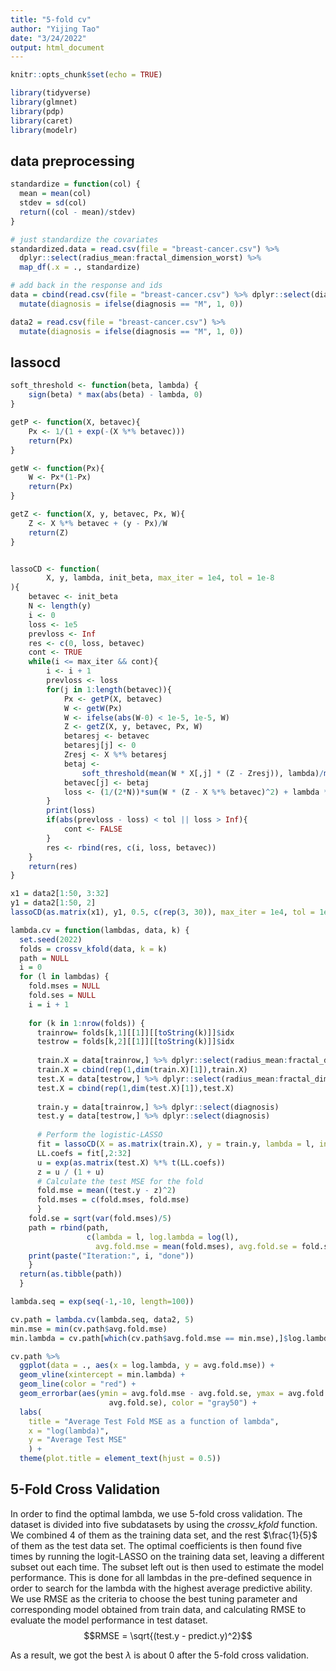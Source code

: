 ```yaml
---
title: "5-fold cv"
author: "Yijing Tao"
date: "3/24/2022"
output: html_document
---
```


```r
knitr::opts_chunk$set(echo = TRUE)

library(tidyverse)
library(glmnet)
library(pdp)
library(caret)
library(modelr)
```

## data preprocessing

```r
standardize = function(col) {
  mean = mean(col)
  stdev = sd(col)
  return((col - mean)/stdev)
}

# just standardize the covariates
standardized.data = read.csv(file = "breast-cancer.csv") %>% 
  dplyr::select(radius_mean:fractal_dimension_worst) %>% 
  map_df(.x = ., standardize)

# add back in the response and ids
data = cbind(read.csv(file = "breast-cancer.csv") %>% dplyr::select(diagnosis), standardized.data) %>% 
  mutate(diagnosis = ifelse(diagnosis == "M", 1, 0))

data2 = read.csv(file = "breast-cancer.csv") %>% 
  mutate(diagnosis = ifelse(diagnosis == "M", 1, 0))
```

## lassocd
```r
soft_threshold <- function(beta, lambda) {
    sign(beta) * max(abs(beta) - lambda, 0)
}

getP <- function(X, betavec){
    Px <- 1/(1 + exp(-(X %*% betavec)))
    return(Px)
}

getW <- function(Px){
    W <- Px*(1-Px)
    return(Px)
}

getZ <- function(X, y, betavec, Px, W){
    Z <- X %*% betavec + (y - Px)/W
    return(Z)
}


lassoCD <- function(
        X, y, lambda, init_beta, max_iter = 1e4, tol = 1e-8
){
    betavec <- init_beta
    N <- length(y)
    i <- 0
    loss <- 1e5
    prevloss <- Inf
    res <- c(0, loss, betavec)
    cont <- TRUE
    while(i <= max_iter && cont){
        i <- i + 1
        prevloss <- loss
        for(j in 1:length(betavec)){
            Px <- getP(X, betavec)
            W <- getW(Px)
            W <- ifelse(abs(W-0) < 1e-5, 1e-5, W)
            Z <- getZ(X, y, betavec, Px, W)
            betaresj <- betavec
            betaresj[j] <- 0
            Zresj <- X %*% betaresj
            betaj <- 
                soft_threshold(mean(W * X[,j] * (Z - Zresj)), lambda)/mean(W * X[,j] * X[,j])
            betavec[j] <- betaj
            loss <- (1/(2*N))*sum(W * (Z - X %*% betavec)^2) + lambda * sum(abs(betavec))
        }
        print(loss)
        if(abs(prevloss - loss) < tol || loss > Inf){
            cont <- FALSE
        }
        res <- rbind(res, c(i, loss, betavec))
    }
    return(res)
}

x1 = data2[1:50, 3:32]
y1 = data2[1:50, 2]
lassoCD(as.matrix(x1), y1, 0.5, c(rep(3, 30)), max_iter = 1e4, tol = 1e-8)
```

```r
lambda.cv = function(lambdas, data, k) {
  set.seed(2022)
  folds = crossv_kfold(data, k = k)
  path = NULL
  i = 0
  for (l in lambdas) {
    fold.mses = NULL
    fold.ses = NULL
    i = i + 1
    
    for (k in 1:nrow(folds)) {
      trainrow= folds[k,1][[1]][[toString(k)]]$idx
      testrow = folds[k,2][[1]][[toString(k)]]$idx
      
      train.X = data[trainrow,] %>% dplyr::select(radius_mean:fractal_dimension_worst)
      train.X = cbind(rep(1,dim(train.X)[1]),train.X)
      test.X = data[testrow,] %>% dplyr::select(radius_mean:fractal_dimension_worst)
      test.X = cbind(rep(1,dim(test.X)[1]),test.X)
      
      train.y = data[trainrow,] %>% dplyr::select(diagnosis)
      test.y = data[testrow,] %>% dplyr::select(diagnosis)
      
      # Perform the logistic-LASSO
      fit = lassoCD(X = as.matrix(train.X), y = train.y, lambda = l, init_beta = c(rep(2, dim(train.X)[2])), max_iter = 1e4, tol = 1e-8)
      LL.coefs = fit[,2:32]
      u = exp(as.matrix(test.X) %*% t(LL.coefs))
      z = u / (1 + u)
      # Calculate the test MSE for the fold
      fold.mse = mean((test.y - z)^2)
      fold.mses = c(fold.mses, fold.mse)
      }
    fold.se = sqrt(var(fold.mses)/5)
    path = rbind(path,
                 c(lambda = l, log.lambda = log(l),
                   avg.fold.mse = mean(fold.mses), avg.fold.se = fold.se))
    print(paste("Iteration:", i, "done"))
    }
  return(as.tibble(path))
  }

lambda.seq = exp(seq(-1,-10, length=100))

cv.path = lambda.cv(lambda.seq, data2, 5)
min.mse = min(cv.path$avg.fold.mse)
min.lambda = cv.path[which(cv.path$avg.fold.mse == min.mse),]$log.lambda

cv.path %>%
  ggplot(data = ., aes(x = log.lambda, y = avg.fold.mse)) +
  geom_vline(xintercept = min.lambda) +
  geom_line(color = "red") +
  geom_errorbar(aes(ymin = avg.fold.mse - avg.fold.se, ymax = avg.fold.mse +
                      avg.fold.se), color = "gray50") +
  labs(
    title = "Average Test Fold MSE as a function of lambda",
    x = "log(lambda)",
    y = "Average Test MSE"
    ) +
  theme(plot.title = element_text(hjust = 0.5))
```

## 5-Fold Cross Validation

In order to find the optimal lambda, we use 5-fold cross validation. The dataset is divided into five subdatasets by using the *crossv_kfold* function. We combined 4 of them as the training data set, and the rest $\frac{1}{5}$ of them as the test data set. The optimal coefficients is then found five times by running the logit-LASSO on the training data set, leaving a different subset out each time. The subset left out is then used to estimate the model performance. This is done for all lambdas in the pre-defined sequence in order to search for the lambda with the highest average predictive ability. 
We use RMSE as the criteria to choose the best tuning parameter and corresponding model obtained from train data, and calculating RMSE to evaluate the model performance in test dataset.
$$RMSE = \sqrt{(test.y - predict.y)^2}$$

As a result, we got the best $\lambda$ is about 0 after the 5-fold cross validation.